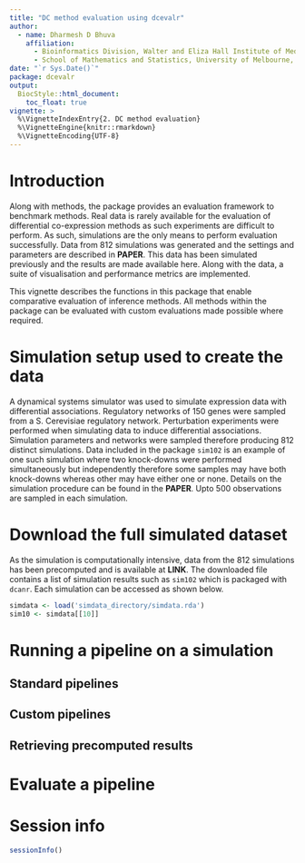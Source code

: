 ```yaml
---
title: "DC method evaluation using dcevalr"
author:
  - name: Dharmesh D Bhuva
    affiliation:
      - Bioinformatics Division, Walter and Eliza Hall Institute of Medical Research, Parkville, VIC 3052, Australia
      - School of Mathematics and Statistics, University of Melbourne, Parkville, VIC 3010, Australia
date: "`r Sys.Date()`"
package: dcevalr
output:
  BiocStyle::html_document:
    toc_float: true
vignette: >
  %\VignetteIndexEntry{2. DC method evaluation}
  %\VignetteEngine{knitr::rmarkdown}
  %\VignetteEncoding{UTF-8}
---
```


# Introduction
Along with methods, the package provides an evaluation framework to benchmark 
methods. Real data is rarely available for the evaluation of differential co-expression 
methods as such experiments are difficult to perform. As such, simulations are the
only means to perform evaluation successfully. Data from 812 simulations was 
generated and the settings and parameters are described in **PAPER**. This
data has been simulated previously and the results are made available here.
Along with the data, a suite of visualisation and performance metrics are implemented.

This vignette describes the functions in this package that enable comparative
evaluation of inference methods. All methods within the package can be evaluated
with custom evaluations made possible where required.

# Simulation setup used to create the data
A dynamical systems simulator was used to simulate expression data with differential
associations. Regulatory networks of 150 genes were sampled from a S. Cerevisiae
regulatory network. Perturbation experiments were performed when simulating data
to induce differential associations. Simulation parameters and networks were
sampled therefore producing 812 distinct simulations. Data included in the package
`sim102` is an example of one such simulation where two knock-downs were performed
simultaneously but independently therefore some samples may have both knock-downs
whereas other may have either one or none. Details on the simulation procedure can
be found in the **PAPER**. Upto 500 observations are sampled in each simulation.

# Download the full simulated dataset
As the simulation is computationally intensive, data from the 812 simulations has
been precomputed and is available at **LINK**. The downloaded file contains a list
of simulation results such as `sim102` which is packaged with `dcanr`. Each
simulation can be accessed as shown below.

```r
simdata <- load('simdata_directory/simdata.rda')
sim10 <- simdata[[10]]
```


# Running a pipeline on a simulation
## Standard pipelines
## Custom pipelines
## Retrieving precomputed results

# Evaluate a pipeline

# Session info {.unnumbered}
```r
sessionInfo()
```
